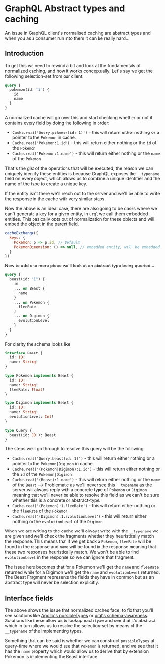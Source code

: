 
<CodeTheme />
<SEO
  title={documentProps.title}
  description={documentProps.description}
  keywords={documentProps.tags}
  image={documentProps.image}
/>

# GraphQL Abstract types and caching

An issue in GraphQL client's normalised caching are abstract types
and when you as a consumer run into them it can be really hard...

## Introduction

To get this we need to rewind a bit and look at the fundamentals of normalized caching,
and how it works conceptually. Let's say we get the following selection-set from our
client:

```graphql
query {
  pokemon(id: "1") {
    id
    name
  }
}
```

A normalized cache will go over this and start checking whether or not it contains every field
by doing the following in order:

- `Cache.read('Query.pokemon(id: 1)')` - this will return either nothing or a pointer to the `Pokemon`
  in cache.
- `Cache.read('Pokemon:1.id')` - this will return either nothing or the `id` of the `Pokemon`
- `Cache.read('Pokemon:1.name')` - this will return either nothing or the `name` of the `Pokemon`

That's the gist of the operations that will be executed, the reason we can uniquely identify these
entities is because GraphQL exposes the `__typename` field on every object, which allows us to combine
a unique identifier and the name of the type to create a unique key.

If the entity isn't there we'll reach out to the server and we'll be able to write the response
in the cache with very similar steps.

Now the above is an ideal case, there are also going to be cases where we can't generate a key
for a given entity, in `urql` we call them embedded entities. This basically opts out of normalization
for these objects and will embed the object in the parent field.

```js
cacheExchange({
  keys: {
    Pokemon: p => p.id, // Default
    PokemonDimension: () => null, // embedded entity, will be embedded into Pokemon.dimension
  }
})
```

Now to add one more piece we'll look at an abstract type being queried...

```graphql
query {
  beast(id: "1") {
    id
    ... on Beast {
      name
    }
    ... on Pokemon {
      fleeRate
    }
    ... on Digimon {
      evolutionLevel
    }
  }
}
```

For clarity the schema looks like

```graphql
interface Beast {
  id: ID!
  name: String!
}

type Pokemon implements Beast {
  id: ID!
  name: String!
  fleeRate: Float!
}

type Digimon implements Beast {
  id: ID!
  name: String!
  evolutionLevel: Int!
}

type Query {
  beast(id: ID!): Beast
}
```

The steps we'll go through to resolve this query will be the following

- `Cache.read('Query.beast(id: 1)')` - this will return either nothing or a pointer to the `Pokemon|Digimon`
  in cache.
- `Cache.read('(Pokemon|Digimon):1.id')` - this will return either nothing or the `id` of the `Pokemon|Digimon`
- `Cache.read('(Beast):1.name')` - this will return either nothing or the `name` of the `Beast` --> Problematic as we'll never
  see this `__typename` as the server will always reply with a concrete type of `Pokemon` or `Digimon` meaning that we'll never
  be able to resolve this field as we can't be sure whether this is a concrete or abstract-type.
- `Cache.read('(Pokemon):1.fleeRate')` - this will return either nothing or the `fleeRate` of the `Pokemon`
- `Cache.read('(Digimon):1.evolutionLevel')` - this will return either nothing or the `evolutionLevel` of the `Digimon`

When we are writing to the cache we'll always write with the `__typename` we are given and we'll check the fragments
whether they heuristically match the response. This means that if we get back a `Pokemon`, `fleeRate` will be found in the
response and `name` will be found in the response meaning that these two responses heuristically match. We won't be able
to find `evolutionLevel` in the response so we can ignore that fragment.

The issue here becomes that for a Pokemon we'll get the `name` and `fleeRate` returned while for a Digimon we'll get the `name` and
`evolutionLevel` returned. The Beast Fragment represents the fields they have in common but as an abstract type will never be selection
explicitly.

## Interface fields

The above shows the issue that normalized caches face, to fix that you'll see solutions like
[Apollo's possibleTypes](https://www.apollographql.com/docs/react/caching/cache-configuration#possibletypes) or
[urql's schema-awareness](https://formidable.com/open-source/urql/docs/graphcache/schema/#adding-interfaces-and-unions). Solutions like
these allow us to lookup each type and see that it's abstract which in turn allows us to resolve the selection-set by means of the
`__typename` of the implementing types.

Something that can be said is whether we can construct `possibleTypes` at query-time where we would see that `Pokemon` is returned, and
we see that it has the `name` property which would allow us to derive that by extension Pokemon is implementing the Beast interface.

